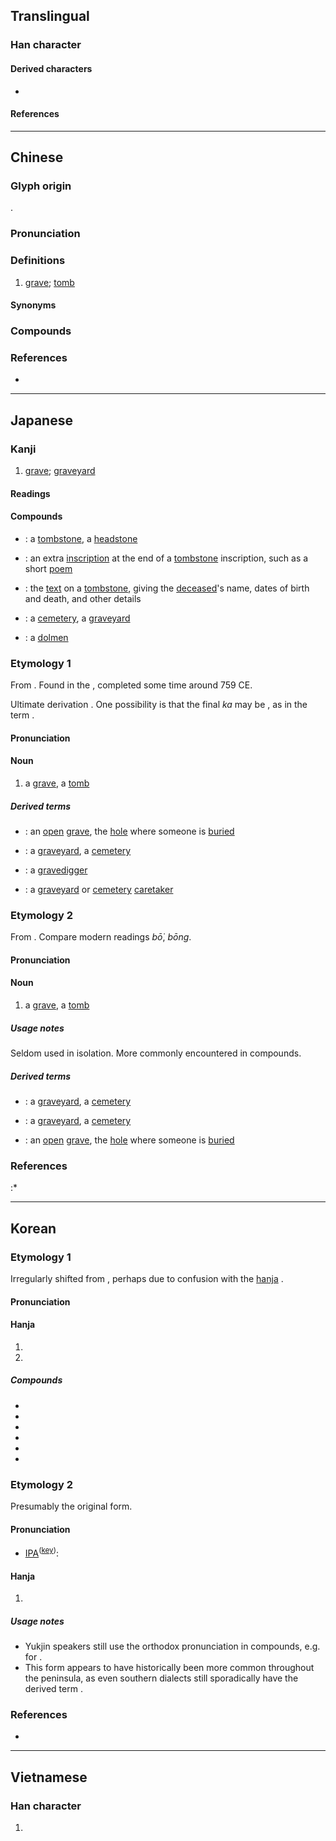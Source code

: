 {{character info}}
==Translingual==
{{Han stroke|[[File:墓 - U+05893- KanjiVG stroke order.svg]]}}

===Han character===
{{Han char|rn=32|rad=土|as=10|sn=13 (Mainland China, Japan), 14 (Hong Kong)|four=44104|canj=TAKG|ids=⿱莫土}}

====Derived characters====
* {{l|mul|[[𭂥]], [[𫮲]], [[𮁒]]}}

====References====
{{Han ref|kx=0238.120|dkj=05431|dj=0476.190|hdz=10470.090|uh=5893}}

----

==Chinese==
{{zh-forms|alt=圶-2nd round simp.}}

===Glyph origin===
{{Han etym}}
{{Han compound|莫|土|ls=psc|c1=p|c2=s}}.

===Pronunciation===
{{zh-pron
|m=mù
|m-s=mo4
|c=mou6
|c-t=
|g=
|h=pfs=mu;gd=mu4
|j=mu3
|mb=
|md=muó
|mn=ml,jj,ha,tp,lk,sx,km,mg,hc,ph:bō͘/xm,zz,ct,zp,kh,tn,yl,hc,tc:bōng/ly:mò͘
|mn-t=mo6
|w=3mu
|x=
|mc=y
|oc=y
|cat=n
}}

===Definitions===
{{zh-hanzi}}

# [[grave]]; [[tomb]]

====Synonyms====
{{zh-dial|墳}}

===Compounds===
{{zh-der|墓碑|墓道|墓地|墓碣|墓門|墓木|墓室|墓穴|墓園|墓葬|墓誌|墓坑|墟墓|壟墓|冢墓|徒不上墓|修墓|墓祭|墳墓|墓田|墓木已拱|廬墓|公墓|墓誌銘|墓生兒子|墓表|墓券|封墓|墓記|丘墓|祖墓|盜墓|掃墓節|掃墓|省墓|易墓|掘墓人|諛墓|陵墓|鞭墓|自掘墳墓|覆墓|鎮墓獸|誓墓|墓群|痟狗舂墓壙:siáu káu cheng bōng-khòng;Min Nan}}

===References===
* {{R:yue:Hanzi}}

{{zh-cat|Intermediate}}

----

==Japanese==

===Kanji===
{{ja-kanji|grade=5|rs=土11}}

# [[grave]]; [[graveyard]]

====Readings====
{{ja-readings
|goon=も
|kanon=ぼ
|kun=はか-
|nanori=つか
}}

====Compounds====
{{der-top|Compounds}}
* {{ja-r|墓%碣|ぼ%けつ}}: a [[tombstone]], a [[headstone]]
* {{ja-r|墓%誌%銘|ぼ%し%めい}}: an extra [[inscription]] at the end of a [[tombstone]] inscription, such as a short [[poem]]
* {{ja-r|墓%表|ぼ%ひょう}}: the [[text]] on a [[tombstone]], giving the [[deceased]]'s name, dates of birth and death, and other details
* {{ja-r|墓%地|ぼ%ち}}: a [[cemetery]], a [[graveyard]]
* {{ja-r|支%石%墓|し%せき%ぼ}}: a [[dolmen]]
{{der-bottom}}

===Etymology 1===
{{ja-kanjitab|yomi=k|はか}}

From {{inh|ja|ojp|sort=はか|-}}. Found in the ''{{w|Man'yōshū}}'', completed some time around 759 CE.

Ultimate derivation {{unk|ja|nocap=1|sort=はか}}. One possibility is that the final ''ka'' may be {{m|ja|処|tr=ka|pos=suffix denoting place}}, as in the term {{m|ja|住み処|tr=sumika||dwelling, home, abode|lit=living place}}.

====Pronunciation====
{{ja-pron|yomi=k|はか|acc=2|acc_ref=DJR}}

====Noun====
{{ja-noun|はか}}

# a [[grave]], a [[tomb]]

=====Derived terms=====
{{der-top}}
* {{ja-r|墓%穴|はか%あな}}: an [[open]] [[grave]], the [[hole]] where someone is [[buried]]
* {{ja-r|墓%場|はか%ば}}: a [[graveyard]], a [[cemetery]]
* {{ja-r|墓%掘り|はか%ほり}}: a [[gravedigger]]
* {{ja-r|墓%屋|はか%や}}: a [[graveyard]] or [[cemetery]] [[caretaker]]
{{der-bottom}}

===Etymology 2===
{{ja-kanjitab|yomi=o|ぼ}}

From {{der|ja|ltc|墓|tr=muoᴴ|t=grave, tomb}}. Compare modern {{cog|nan|-}} readings ''bō͘'', ''bōng''.

====Pronunciation====
{{ja-pron|yomi=kanon|ぼ}}

====Noun====
{{ja-noun|ぼ}}

# a [[grave]], a [[tomb]]

=====Usage notes=====
Seldom used in isolation. More commonly encountered in compounds.

=====Derived terms=====
{{der-top}}
* {{ja-r|墓%域|ぼ%いき}}: a [[graveyard]], a [[cemetery]]
* {{ja-r|墓%地|ぼ%ち}}: a [[graveyard]], a [[cemetery]]
* {{ja-r|墓%穴|ぼ%けつ}}: an [[open]] [[grave]], the [[hole]] where someone is [[buried]]
{{der-bottom}}

===References===
<references/>
:* {{R:Kokugo Dai Jiten}}

----

==Korean==

===Etymology 1===
Irregularly shifted from {{der|ko|ltc|sort=묘|-}} {{ltc-l|墓}}, perhaps due to confusion with the [[hanja]] {{m|ko|廟|tr=myo|t=temple}}.
{{hanja-ety
|dk={{okm-l|몽〮|mwó|link=no}}
|m={{okm-l|묘〯|mywǒ}}
|mh={{okm-l|무덤〮|mwùtém}}
|ml=喪葬#중35B
|m3={{okm-l|묘|mywo}}
|m3h={{okm-l|분묘|pwunmywo}}
}}

====Pronunciation====
{{ko-hanja-pron|묘|l=y}}

====Hanja====
{{ko-hanja-search}}
{{ko-hanja|무덤|묘}}

# {{hanja form of|묘|[[grave]]; [[tomb]]|noun}}
# {{hanja form of|묘|[[grave]]; [[tomb]]|affix}}

=====Compounds=====
{{der-top3|Compounds}}
* {{ko-l|묘비|墓碑}}
* {{ko-l|묘소|墓所}}
* {{ko-l|묘역|墓域}}
* {{ko-l|묘지|墓地}}
* {{ko-l|분묘|墳墓}}
* {{ko-l|성묘|省墓}}
{{der-bottom}}

===Etymology 2===
Presumably the original form.

====Pronunciation====
* {{a|{{w|Yukjin dialect|Yukjin}}}} [[Wiktionary:International Phonetic Alphabet|IPA]]<sup>([[Appendix:Korean pronunciation|key]])</sup>: {{IPAfont|[mó]}}

====Hanja====
{{ko-hanja|무덤|모}}

# {{lb|ko|Yukjin|Koryo-mar}} {{hanja form of|모|[[grave]]; [[tomb]]|noun}}

=====Usage notes=====
* Yukjin speakers still use the orthodox pronunciation in compounds, e.g. {{m|ko|묘디(墓地)}} for {{m|ko|묘지(墓地)}}.
* This form appears to have historically been more common throughout the peninsula, as even southern dialects still sporadically have the derived term {{m|ko|못자리|t=gravesite}}.

===References===
* {{cite-journal|title={{lang|ko|{{ruby|[漢](한)[字](자)[語](어)([方](방)[言](언)) 속의 [特](특)[異](이) [漢](한)[字](자)[音](음)}}—동북방언을 중심으로—}}|trans-title=Unusual character readings in (dialectal) Sino-Korean vocabulary: focusing on the Northeastern dialect|author={{lang|ko|곽충구}} (Kwak Chung-gu)|year=2018|journal=Gugeohak|volume=88|pages=3—32}}

----

==Vietnamese==

===Han character===
{{vi-readings|reading=mộ, mô, mồ|rs=土11}}

# {{rfdef|vi|sort=土11}}
